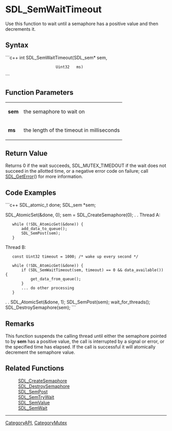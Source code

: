 <!-- pragma section-numbers off -->
<!-- pragma camelcase off -->

= SDL_SemWaitTimeout =
Use this function to wait until a semaphore has a positive value and then decrements it.


== Syntax ==
```c++
int SDL_SemWaitTimeout(SDL_sem* sem,
                       Uint32   ms)
```

== Function Parameters ==
{|
|'''sem'''
|the semaphore to wait on
|-
|'''ms'''
|the length of the timeout in milliseconds
|}

== Return Value ==
Returns 0 if the wait succeeds, SDL_MUTEX_TIMEDOUT if the wait does not succeed in the allotted time, or a negative error code on failure; call [[SDL_GetError]]() for more information.

== Code Examples ==
```c++
SDL_atomic_t done;
SDL_sem *sem;

SDL_AtomicSet(&done, 0);
sem = SDL_CreateSemaphore(0);
.
.
Thread A:
    while (!SDL_AtomicGet(&done)) {
        add_data_to_queue();
        SDL_SemPost(sem);
    }

Thread B:
    const Uint32 timeout = 1000; /* wake up every second */

    while (!SDL_AtomicGet(&done)) {
        if (SDL_SemWaitTimeout(sem, timeout) == 0 && data_available()) {
            get_data_from_queue();
        }
        ... do other processing
    }
.
.
SDL_AtomicSet(&done, 1);
SDL_SemPost(sem);
wait_for_threads();
SDL_DestroySemaphore(sem);
```

== Remarks ==
This function suspends the calling thread until either the semaphore pointed to by '''sem''' has a positive value, the call is interrupted by a signal or error, or the specified time has elapsed. If the call is successful it will atomically decrement the semaphore value.

== Related Functions ==
:[[SDL_CreateSemaphore]]
:[[SDL_DestroySemaphore]]
:[[SDL_SemPost]]
:[[SDL_SemTryWait]]
:[[SDL_SemValue]]
:[[SDL_SemWait]]

----
[[CategoryAPI]], [[CategoryMutex]]

